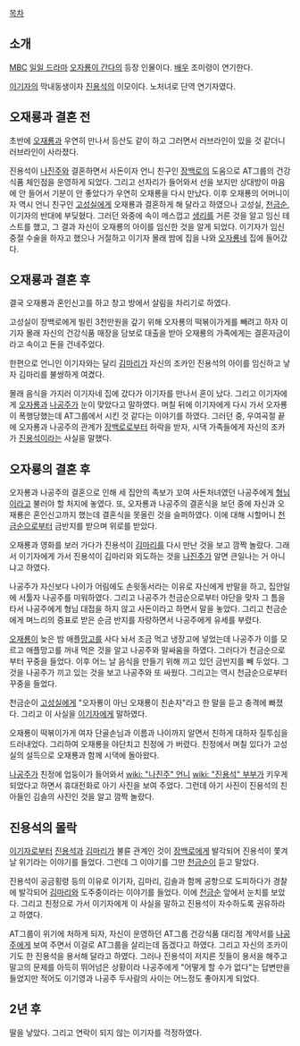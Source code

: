 [[목차]]
== 소개 ==
[[MBC]] [[일일 드라마]] [[오자룡이 간다]]의 등장 인물이다. [[배우]] 조미령이 연기한다.

[[이기자]]의 막내동생이자 [[진용석]]의 이모이다. 노처녀로 단역 연기자였다.

== 오재룡과 결혼 전 ==
초반에 [[오재룡]]과 우연히 만나서 등산도 같이 하고 그러면서 러브라인이 있을 것 같더니 러브라인이 사라졌다.

진용석이 [[나진주]]와 결혼하면서 사돈이자 언니 친구인 [[장백로]]의 도움으로 AT그룹의 건강식품 체인점을 운영하게 되었다. 그리고 선자리가 들어와서 선을 보지만 상대방이 마음에 안 들어서 기분이 안 좋았다가 우연히 오재룡을 다시 만났다. 이후 오재룡의 어머니이자 역시 언니 친구인 [[고성실]]에게 오재룡과 결혼하게 해 달라고 하였으나 고성실, [[천금순]], 이기자의 반대에 부딪혔다. 그러던 와중에 속이 메스껍고 [[생리]]를 거른 것을 알고 임신 테스트를 했고, 그 결과 자신이 오재룡의 아이를 임신한 것을 알게 되었다. 이기자가 임신 중절 수술을 하자고 했으나 거절하고 이기자 몰래 밤에 집을 나와 [[오자룡]]네 집에 들어갔다. 

== 오재룡과 결혼 후 ==
결국 오재룡과 혼인신고를 하고 창고 방에서 살림을 차리기로 하였다.

고성실이 장백로에게 빌린 3천만원을 갚기 위해 오자룡의 떡볶이가게를 빼려고 하자 이기자 몰래 자신의 건강식품 매장을 담보로 대출을 받아 오재룡의 가족에게는 결혼자금이라고 속이고 돈을 건네주었다.

한편으로 언니인 이기자와는 달리 [[김마리(오자룡이 간다)|김마리]]가 자신의 조카인 진용석의 아이를 임신하고 낳자 김마리를 불쌍하게 여겼다.

몰래 음식을 가지러 이기자네 집에 갔다가 이기자를 만나서 혼이 났다. 그리고 이기자에게 [[오자룡]]과 [[나공주]]가 눈이 맞았다고 말하였다. 며칠 뒤에 이기자에게 다시 가서 오자룡이 폭행당했는데 AT그룹에서 시킨 것 같다는 이야기를 하였다. 그러던 중, 우여곡절 끝에 오자룡과 나공주의 관계가 [[장백로]]로부터 허락을 받자, 시댁 가족들에게 자신의 조카가 [[진용석]]이라는 사실을 말했다.

== 오자룡의 결혼 후 ==
오자룡과 나공주의 결혼으로 인해 세 집안의 족보가 꼬여 사돈처녀였던 나공주에게 [[형님]]이라고 불러야 할 처지에 놓였다. 또, 오자룡과 나공주의 결혼식을 보던 중에 자신과 오재룡은 혼인신고까지 했는데 결혼식을 못올린 것을 슬퍼하였다. 이에 대해 시할머니 [[천금순]]으로부터 금반지를 받으며 위로를 받았다.

오재룡과 영화를 보러 가다가 진용석이 [[김마리(오자룡이 간다)|김마리]]를 다시 만난 것을 보고 깜짝 놀랐다. 그래서 이기자에게 가서 진용석이 김마리와 외도하는 것을 [[나진주]]가 알면 큰일나는 거 아니냐고 하였다.

나공주가 자신보다 나이가 어림에도 손윗동서라는 이유로 자신에게 반말을 하고, 집안일에 서툴자 나공주를 미워하였다. 그리고 나공주가 천금순으로부터 야단을 맞자 그 틈을 타서 나공주에게 형님 대접을 하지 않고 사돈이라고 하면서 말을 놓았다. 그리고 천금순에게 며느리의 증표로 받은 순금 반지를 자랑하면서 나공주에게 유세를 부렸다.

[[오재룡]]이 늦은 밤 애플[[망고]]를 사다 놔서 조금 먹고 냉장고에 넣었는데 나공주가 이를 모르고 애플망고를 꺼내 먹은 것을 알고 나공주와 말싸움을 하였다. 그러다가 천금순으로부터 꾸중을 들었다. 이후 어느 날 음식을 만들기 위해 끼고 있던 금반지를 빼 두었다. 그것을 나공주가 끼고 있는 것을 보고 나공주와 또 싸웠다. 그리고는 역시 천금순으로부터 꾸중을 들었다.

천금순이 [[고성실]]에게 "오자룡이 아닌 오재룡이 친손자"라고 한 말을 듣고 충격에 빠졌다. 그리고 이 사실을 [[이기자]]에게 말하였다.

오재룡이 떡볶이가게 여자 단골손님과 이름과 나이까지 알면서 친하게 대하자 질투심을 드러내었다. 그리하여 오재룡을 야단치고 친정에 가 버렸다. 친정에서 며칠 있다가 고성실의 설득으로 오재룡과 함께 시댁에 돌아왔다.

[[나공주]]가 친정에 업둥이가 들어와서 [[wiki: "나진주" 언니]] [[wiki: "진용석" 부부]]가 키우게 되었다고 하면서 휴대전화로 아기 사진을 보여 주었다. 그런데 아기 사진이 진용석의 친아들인 김솔의 사진인 것을 알고 깜짝 놀랐다.

== 진용석의 몰락 ==
[[이기자]]로부터 [[진용석]]과 [[김마리(오자룡이 간다)|김마리]]가 불륜 관계인 것이 [[장백로]]에게 발각되어 진용석이 쫓겨날 위기라는 이야기를 들었다. 그런데 그 이야기를 그만 [[천금순]]이 듣고 말았다.

진용석이 공금횡령 등의 이유로 이기자, 김마리, 김솔과 함께 공항으로 도피하다가 경찰에 발각되어 [[김마리(오자룡이 간다)|김마리]]와 도주중이라는 이야기를 들었다. 이에 [[천금순]] 앞에서 눈치를 보았다. 그리고 친정으로 가서 이기자에게 이 사실을 말하고 진용석이 자수하도록 권유하라고 하였다.

AT그룹이 위기에 처하게 되자, 자신이 운영하던 AT그룹 건강식품 대리점 계약서를 [[나공주]]에게 보여 주면서 이걸로 AT그룹을 살리는데 돕겠다고 하였다. 그리고 자신의 조카이기도 한 진용석을 용서해 달라고 하였다. 그러나 진용석이 저지른 짓들이 용서을 해주고 말고의 문제를 아득히 뛰어넘은 상황이라 나공주에게 "어떻게 할 수가 없다"는 답변만을 들었지만 적어도 이기영과 나공주 두사람의 사이는 어느정도 좋아지게 되었다.

== 2년 후 ==
딸을 낳았다. 그리고 연락이 되지 않는 이기자를 걱정하였다.
